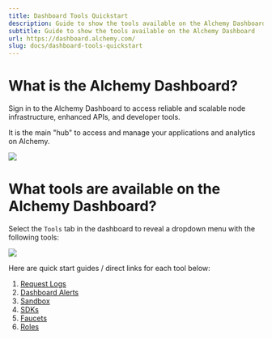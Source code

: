 ```yaml
---
title: Dashboard Tools Quickstart
description: Guide to show the tools available on the Alchemy Dashboard
subtitle: Guide to show the tools available on the Alchemy Dashboard
url: https://dashboard.alchemy.com/
slug: docs/dashboard-tools-quickstart
---
```


# What is the Alchemy Dashboard?

Sign in to the Alchemy Dashboard to access reliable and scalable node infrastructure, enhanced APIs, and developer tools.

It is the main "hub" to access and manage your applications and analytics on Alchemy.

![](https://alchemyapi-res.cloudinary.com/image/upload/v1749600255/docs/Screenshot_2025-06-10_at_5.04.11_PM_kuvqif.png)

# What tools are available on the Alchemy Dashboard?

Select the `Tools` tab in the dashboard to reveal a dropdown menu with the following tools:

![](https://alchemyapi-res.cloudinary.com/image/upload/v1749600126/docs/Screenshot_2025-06-10_at_5.02.01_PM_lpw211.png)

Here are quick start guides / direct links for each tool below:

1. [Request Logs](/docs/alchemy-request-logs)
2. [Dashboard Alerts](https://www.alchemy.com/docs/dashboard-alerts)
3. [Sandbox](https://www.alchemy.com/docs/alchemy-sandbox)
4. [SDKs](https://www.alchemy.com/docs/reference/alchemy-sdk-quickstart)
5. [Faucets](https://faucets.alchemy.com/faucets/ethereum-sepolia)
6. [Roles](https://www.alchemy.com/docs/dashboard-roles)
